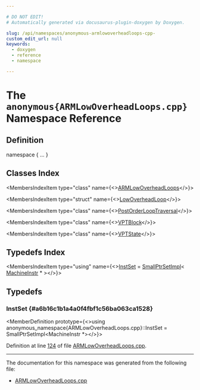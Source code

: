 ```yaml
---

# DO NOT EDIT!
# Automatically generated via docusaurus-plugin-doxygen by Doxygen.

slug: /api/namespaces/anonymous-armlowoverheadloops-cpp-
custom_edit_url: null
keywords:
  - doxygen
  - reference
  - namespace

---
```





# The `anonymous{ARMLowOverheadLoops.cpp}` Namespace Reference

<DoxygenPage pluginConfig={pluginConfig}>



## Definition

<CodeBlock>namespace &#123; ... &#125;</CodeBlock>

## Classes Index

<MembersIndex>

<MembersIndexItem
  type="class"
  name={<><a href="/docs/api/classes/anonymous-namespace-armlowoverheadloops-cpp-/armlowoverheadloops">ARMLowOverheadLoops</a></>}>
</MembersIndexItem>

<MembersIndexItem
  type="struct"
  name={<><a href="/docs/api/structs/anonymous-namespace-armlowoverheadloops-cpp-/lowoverheadloop">LowOverheadLoop</a></>}>
</MembersIndexItem>

<MembersIndexItem
  type="class"
  name={<><a href="/docs/api/classes/anonymous-namespace-armlowoverheadloops-cpp-/postorderlooptraversal">PostOrderLoopTraversal</a></>}>
</MembersIndexItem>

<MembersIndexItem
  type="class"
  name={<><a href="/docs/api/classes/anonymous-namespace-armlowoverheadloops-cpp-/vptblock">VPTBlock</a></>}>
</MembersIndexItem>

<MembersIndexItem
  type="class"
  name={<><a href="/docs/api/classes/anonymous-namespace-armlowoverheadloops-cpp-/vptstate">VPTState</a></>}>
</MembersIndexItem>

</MembersIndex>

## Typedefs Index

<MembersIndex>

<MembersIndexItem
  type="using"
  name={<><a href="#a6b16c1b1a4a0f4fbf1c56ba063ca1528">InstSet</a> = <a href="/docs/api/classes/llvm/smallptrsetimpl">SmallPtrSetImpl</a>&lt; <a href="/docs/api/classes/llvm/machineinstr">MachineInstr</a> &#42; &gt;</>}>
</MembersIndexItem>

</MembersIndex>


<SectionDefinition>

## Typedefs

### InstSet {#a6b16c1b1a4a0f4fbf1c56ba063ca1528}

<MemberDefinition
  prototype={<>using anonymous&#95;namespace&#123;ARMLowOverheadLoops.cpp&#125;::InstSet =  SmallPtrSetImpl&lt;MachineInstr &#42;&gt;</>}>

Definition at line <a href="/docs/api/files/lib/lib/target/lib/target/arm/armlowoverheadloops-cpp/#l00124">124</a> of file <a href="/docs/api/files/lib/lib/target/lib/target/arm/armlowoverheadloops-cpp">ARMLowOverheadLoops.cpp</a>.
</MemberDefinition>

</SectionDefinition>

<hr/>

The documentation for this namespace was generated from the following file:

<ul>
<li><a href="/docs/api/files/lib/lib/target/lib/target/arm/armlowoverheadloops-cpp">ARMLowOverheadLoops.cpp</a></li>
</ul>

</DoxygenPage>
